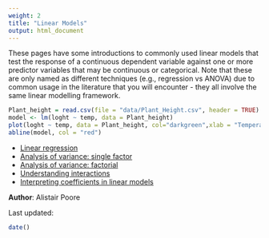 ```yaml
---
weight: 2
title: "Linear Models"
output: html_document
---
```


These pages have some introductions to commonly used linear models that test the response of a continuous dependent variable against one or more predictor variables that may be continuous or categorical. Note that these are only named as different techniques (e.g., regression vs ANOVA) due to common usage in the literature that you will encounter - they all involve the same linear modelling framework.


```r
Plant_height = read.csv(file = "data/Plant_Height.csv", header = TRUE)
model <- lm(loght ~ temp, data = Plant_height)
plot(loght ~ temp, data = Plant_height, col="darkgreen",xlab = "Temperature (C)", ylab = "log(Plant height)",pch=16)
abline(model, col = "red")
```

* [Linear regression](linear-regression/)
* [Analysis of variance: single factor](anova/anova-single/)
* [Analysis of variance: factorial](anova/anova-factorial/)  
* [Understanding interactions](../interactions/)
* [Interpreting coefficients in linear models](../glms/interpret-glm-coeffs/)

  

**Author**: Alistair Poore
 
Last updated:
```r
date()
```
